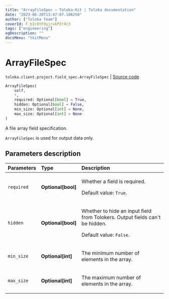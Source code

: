 ```yaml
---
title: "ArrayFileSpec — Toloka-Kit | Toloka documentation"
date: "2023-06-20T13:47:07.106250"
author: ["Toloka Team"]
coverId: F_bIcOYF9yjrxkPZrXc3
tags: ["engineering"]
ogDescription: ""
docsMenu: "tkitMenu"
---
```


# ArrayFileSpec

`toloka.client.project.field_spec.ArrayFileSpec` | [Source code](https://github.com/Toloka/toloka-kit/blob/v1.2.0/src/client/project/field_spec.py#L203)

```python
ArrayFileSpec(
    self,
    *,
    required: Optional[bool] = True,
    hidden: Optional[bool] = False,
    min_size: Optional[int] = None,
    max_size: Optional[int] = None
)
```

A file array field specification.

`ArrayFileSpec` is used for output data only.

## Parameters description

| Parameters | Type | Description |
| :----------| :----| :-----------|
`required`|**Optional\[bool\]**|<p>Whether a field is required. </p><p>Default value: `True`.</p>
`hidden`|**Optional\[bool\]**|<p>Whether to hide an input field from Tolokers. Output fields can't be hidden. </p><p>Default value: `False`.</p>
`min_size`|**Optional\[int\]**|<p>The minimum number of elements in the array.</p>
`max_size`|**Optional\[int\]**|<p>The maximum number of elements in the array.</p>